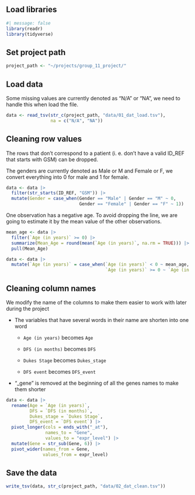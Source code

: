 ## Load libraries

```r
#| message: false 
library(readr) 
library(tidyverse)
```

## Set project path

```r
project_path <- "~/projects/group_11_project/"
```

## Load data

Some missing values are currently denoted as "N/A" or "NA", we need to handle this when load the file.

```r
data <- read_tsv(str_c(project_path, "data/01_dat_load.tsv"),
                 na = c("N/A", "NA"))
```

## Cleaning row values

The rows that don't correspond to a patient (i. e. don't have a valid ID_REF that starts with GSM) can be dropped.

The genders are currently denoted as Male or M and Female or F, we convert everything into 0 for male and 1 for female.

```r
data <- data |> 
  filter(str_starts(ID_REF, "GSM")) |> 
  mutate(Gender = case_when(Gender == "Male" | Gender == "M" ~ 0,
                            Gender == "Female" | Gender == "F" ~ 1))
```

One observation has a negative age. To avoid dropping the line, we are going to estimate it by the mean value of the other observations.

```r
mean_age <- data |>
  filter(`Age (in years)` >= 0) |> 
  summarize(Mean_Age = round(mean(`Age (in years)`, na.rm = TRUE))) |> 
  pull(Mean_Age)

data <- data |> 
  mutate(`Age (in years)` = case_when(`Age (in years)` < 0 ~ mean_age,
                                      `Age (in years)` >= 0 ~ `Age (in years)`))
```

## Cleaning column names

We modify the name of the columns to make them easier to work with later during the project

-   The variables that have several words in their name are shorten into one word

    -   `Age (in years)` becomes `Age`

    -   `DFS (in months)` becomes `DFS`

    -   `Dukes Stage` becomes `Dukes_stage`

    -   `DFS event` becomes `DFS_event`

-   "\_gene" is removed at the beginning of all the genes names to make them shorter

```r
data <- data |> 
  rename(Age = `Age (in years)`,
         DFS = `DFS (in months)`,
         Dukes_stage = `Dukes Stage`,
         DFS_event = `DFS event`) |> 
  pivot_longer(cols = ends_with("_at"),
               names_to = "Gene",
               values_to = "expr_level") |>
  mutate(Gene = str_sub(Gene, 6)) |>
  pivot_wider(names_from = Gene, 
              values_from = expr_level)
```

## Save the data

```r
write_tsv(data, str_c(project_path, "data/02_dat_clean.tsv"))
```
